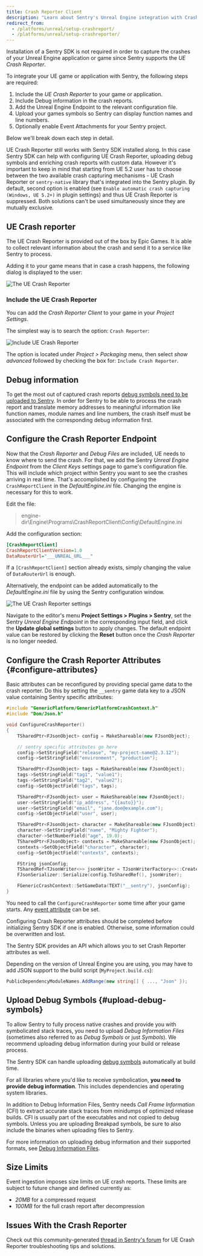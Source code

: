 ```yaml
---
title: Crash Reporter Client
description: "Learn about Sentry's Unreal Engine integration with Crash Reporter Client."
redirect_from:
  - /platforms/unreal/setup-crashreport/
  - /platforms/unreal/setup-crashreporter/
---
```


Installation of a Sentry SDK is not required in order to capture the crashes of your
Unreal Engine application or game since Sentry supports the _UE Crash Reporter_.

To integrate your UE game or application with Sentry, the following steps are required:

1. Include the _UE Crash Reporter_ to your game or application.
2. Include Debug information in the crash reports.
3. Add the Unreal Engine Endpoint to the relevant configuration file.
4. Upload your games symbols so Sentry can display function names and line numbers.
5. Optionally enable Event Attachments for your Sentry project.

Below we'll break down each step in detail.

<Alert level="info" title="Using UE Crash Reporter on Windows">

UE Crash Reporter still works with Sentry SDK installed along. In this case Sentry SDK can help with configuring UE Crash Reporter, uploading debug symbols and enriching crash reports with custom data. However it's important to keep in mind that starting from UE 5.2 user has to choose between the two available crash capturing mechanisms - UE Crash Reporter or `sentry-native` library that's integrated into the Sentry plugin. By default, second option is enabled (see `Enable automatic crash capturing (Windows, UE 5.2+)` in plugin settings) and thus UE Crash Reporter is suppressed. Both solutions can't be used simultaneously since they are mutually exclusive.

</Alert>

## UE Crash reporter

The UE Crash Reporter is provided out of the box by Epic Games. It is able to collect relevant
information about the crash and send it to a service like Sentry to process.

Adding it to your game means that in case a crash happens, the following dialog is displayed
to the user:

![The UE Crash Reporter](ue-crash-reporter.png)

### Include the UE Crash Reporter

You can add the _Crash Reporter Client_ to your game in your _Project Settings_.

The simplest way is to search the option: `Crash Reporter`:

![Include UE Crash Reporter](ue-include-crash-reporter.png)

The option is located under _Project > Packaging_ menu, then select _show advanced_ followed by
checking the box for: `Include Crash Reporter`.

## Debug information

To get the most out of captured crash reports [debug symbols need to be uploaded to Sentry](#upload-debug-symbols).
In order for Sentry to be able to process the crash report and translate
memory addresses to meaningful information like function names, module names
and line numbers, the crash itself must be associated with the corresponding debug information first.

## Configure the Crash Reporter Endpoint

Now that the _Crash Reporter_ and _Debug Files_ are included, UE needs to know where to send the
crash. For that, we add the Sentry _Unreal Engine Endpoint_ from the _Client Keys_ settings page to game's configuration file. This will
include which project within Sentry you want to see the crashes arriving in real time.
That's accomplished by configuring the `CrashReportClient` in the _DefaultEngine.ini_ file. Changing the engine is necessary for this to work.

Edit the file:

> engine-dir\Engine\Programs\CrashReportClient\Config\DefaultEngine.ini

Add the configuration section:

```ini {filename:DefaultEngine.ini}
[CrashReportClient]
CrashReportClientVersion=1.0
DataRouterUrl="___UNREAL_URL___"
```

<Note>

If a `[CrashReportClient]` section already exists, simply changing the value of `DataRouterUrl`
is enough.

</Note>

Alternatively, the endpoint can be added automatically to the _DefaultEngine.ini_ file
by using the Sentry configuration window.

![The UE Crash Reporter settings](ue-crash-reporter-settings.png)

Navigate to the editor's menu **Project Settings > Plugins > Sentry**, set the Sentry _Unreal Engine Endpoint_ in the corresponding input field, and click the **Update global settings** button to apply changes. The default endpoint value can be restored by clicking the **Reset** button once the _Crash Reporter_ is no longer needed.

## Configure the Crash Reporter Attributes {#configure-attributes}

Basic attributes can be reconfigured by providing special game data to the
crash reporter. Do this by setting the `__sentry` game data key to a JSON value containing
Sentry specific attributes:

```cpp
#include "GenericPlatform/GenericPlatformCrashContext.h"
#include "Dom/Json.h"

void ConfigureCrashReporter()
{
    TSharedPtr<FJsonObject> config = MakeShareable(new FJsonObject);

    // sentry specific attributes go here
    config->SetStringField("release", "my-project-name@2.3.12");
    config->SetStringField("environment", "production");

    TSharedPtr<FJsonObject> tags = MakeShareable(new FJsonObject);
    tags->SetStringField("tag1", "value1");
    tags->SetStringField("tag2", "value2");
    config->SetObjectField("tags", tags);

    TSharedPtr<FJsonObject> user = MakeShareable(new FJsonObject);
    user->SetStringField("ip_address", "{{auto}}");
    user->SetStringField("email", "jane.doe@example.com");
    config->SetObjectField("user", user);

    TSharedPtr<FJsonObject> character = MakeShareable(new FJsonObject);
    character->SetStringField("name", "Mighty Fighter");
    character->SetNumberField("age", 19.0);
    TSharedPtr<FJsonObject> contexts = MakeShareable(new FJsonObject);
    contexts->SetObjectField("character", character);
    config->SetObjectField("contexts", contexts);

    FString jsonConfig;
    TSharedRef<TJsonWriter<>> jsonWriter = TJsonWriterFactory<>::Create(&jsonConfig);
    FJsonSerializer::Serialize(config.ToSharedRef(), jsonWriter);

    FGenericCrashContext::SetGameData(TEXT("__sentry"), jsonConfig);
}
```

You need to call the `ConfigureCrashReporter` some time after your game
starts. Any [event attribute](https://develop.sentry.dev/sdk/event-payloads/) can be set.

<Note>

Configuring Crash Reporter attributes should be completed before initializing Sentry SDK if one is enabled. Otherwise, some information could be overwritten and lost.

</Note>

<Note>

The Sentry SDK provides an API which allows you to set Crash Reporter attributes as well.

</Note>

Depending on the version of Unreal Engine you are using, you may have to
add JSON support to the build script (`MyProject.build.cs`):

```csharp
PublicDependencyModuleNames.AddRange(new string[] { ..., "Json" });
```

## Upload Debug Symbols {#upload-debug-symbols}

To allow Sentry to fully process native crashes and provide you with
symbolicated stack traces, you need to upload _Debug Information Files_
(sometimes also referred to as _Debug Symbols_ or just _Symbols_). We recommend
uploading debug information during your build or release process.

<Note>

The Sentry SDK can handle uploading [debug symbols](/platforms/unreal/configuration/debug-symbols/) automatically at build time.

</Note>

For all libraries where you'd like to receive symbolication, **you need
to provide debug information**. This includes dependencies and operating system
libraries.

In addition to Debug Information Files, Sentry needs _Call Frame Information_
(CFI) to extract accurate stack traces from minidumps of optimized release
builds. CFI is usually part of the executables and not copied to debug symbols.
Unless you are uploading Breakpad symbols, be sure to also include the binaries
when uploading files to Sentry.

For more information on uploading debug information and their supported formats,
see [Debug Information Files](/workflow/debug-files/).

## Size Limits

Event ingestion imposes size limits on UE crash reports. These limits
are subject to future change and defined currently as:

- _20MB_ for a compressed request
- _100MB_ for the full crash report after decompression

## Issues With the Crash Reporter

Check out this community-generated [thread in Sentry's forum](https://forum.sentry.io/t/unreal-engine-crash-reporter-cant-get-it-to-work/7643) for UE Crash Reporter troubleshooting tips and solutions.
